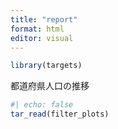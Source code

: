 ```yaml
---
title: "report"
format: html
editor: visual
---
```


```r
library(targets)
```

都道府県人口の推移

```r
#| echo: false 
tar_read(filter_plots)
```
